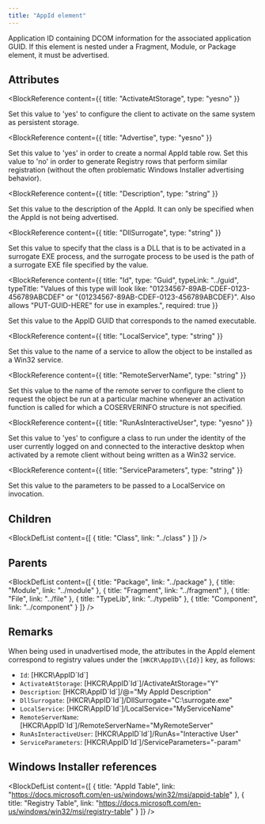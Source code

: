```yaml
---
title: "AppId element"
---
```



Application ID containing DCOM information for the associated application GUID.
 If this element is nested under a Fragment, Module, or Package element, it must be
 advertised.


## Attributes

<BlockWrapper>

  <BlockReference
    content={{
      title: "ActivateAtStorage",
      type: "yesno"
    }}
  >
  Set this value to 'yes' to configure the client to activate on the same system as persistent storage.
  </BlockReference>

  <BlockReference
    content={{
      title: "Advertise",
      type: "yesno"
    }}
  >
  Set this value to 'yes' in order to create a normal AppId table row. Set this value to 'no' in order to
   generate Registry rows that perform similar registration (without the often problematic Windows Installer
   advertising behavior).
  </BlockReference>

  <BlockReference
    content={{
      title: "Description",
      type: "string"
    }}
  >
  Set this value to the description of the AppId. It can only be specified when the AppId is not being advertised.
  </BlockReference>

  <BlockReference
    content={{
      title: "DllSurrogate",
      type: "string"
    }}
  >
  Set this value to specify that the class is a DLL that is to be activated in a surrogate EXE
   process, and the surrogate process to be used is the path of a surrogate EXE file specified by the value.
  </BlockReference>

  <BlockReference
    content={{
      title: "Id",
      type: "Guid",
      typeLink: "../guid",
      typeTitle: "Values of this type will look like: \"01234567-89AB-CDEF-0123-456789ABCDEF\" or \"{01234567-89AB-CDEF-0123-456789ABCDEF}\". Also allows \"PUT-GUID-HERE\" for use in examples.",
      required: true
    }}
  >
  Set this value to the AppID GUID that corresponds to the named executable.
  </BlockReference>

  <BlockReference
    content={{
      title: "LocalService",
      type: "string"
    }}
  >
  Set this value to the name of a service to allow the object to be installed as a Win32 service.
  </BlockReference>

  <BlockReference
    content={{
      title: "RemoteServerName",
      type: "string"
    }}
  >
  Set this value to the name of the remote server to configure the client to request the object
   be run at a particular machine whenever an activation function is called for which a COSERVERINFO
   structure is not specified.
  </BlockReference>

  <BlockReference
    content={{
      title: "RunAsInteractiveUser",
      type: "yesno"
    }}
  >
  Set this value to 'yes' to configure a class to run under the identity of the user currently
   logged on and connected to the interactive desktop when activated by a remote client without
   being written as a Win32 service.
  </BlockReference>

  <BlockReference
    content={{
      title: "ServiceParameters",
      type: "string"
    }}
  >
  Set this value to the parameters to be passed to a LocalService on invocation.
  </BlockReference>

</BlockWrapper>

## Children

<BlockDefList content={[
    {
      title: "Class",
      link: "../class"
    }
  ]}
/>

## Parents

<BlockDefList content={[
    {
      title: "Package",
      link: "../package"
    },
    {
      title: "Module",
      link: "../module"
    },
    {
      title: "Fragment",
      link: "../fragment"
    },
    {
      title: "File",
      link: "../file"
    },
    {
      title: "TypeLib",
      link: "../typelib"
    },
    {
      title: "Component",
      link: "../component"
    }
  ]}
/>

## Remarks

When being used in unadvertised mode, the attributes in the AppId element correspond to registry values
 under the `[HKCR\AppID\\{Id}]` key, as follows:

 - `Id`: [HKCR\AppID\`Id`]
 - `ActivateAtStorage`: [HKCR\AppID\`Id`]/ActivateAtStorage="Y"
 - `Description`: [HKCR\AppID\`Id`]/@="My AppId Description"
 - `DllSurrogate`: [HKCR\AppID\`Id`]/DllSurrogate="C:\surrogate.exe"
 - `LocalService`: [HKCR\AppID\`Id`]/LocalService="MyServiceName"
 - `RemoteServerName`: [HKCR\AppID\`Id`]/RemoteServerName="MyRemoteServer"
 - `RunAsInteractiveUser`: [HKCR\AppID\`Id`]/RunAs="Interactive User"
 - `ServiceParameters`: [HKCR\AppID\`Id`]/ServiceParameters="-param"

## Windows Installer references

<BlockDefList content={[
    {
      title: "AppId Table",
      link: "https://docs.microsoft.com/en-us/windows/win32/msi/appid-table"
    },
    {
      title: "Registry Table",
      link: "https://docs.microsoft.com/en-us/windows/win32/msi/registry-table"
    }
  ]}
/>
